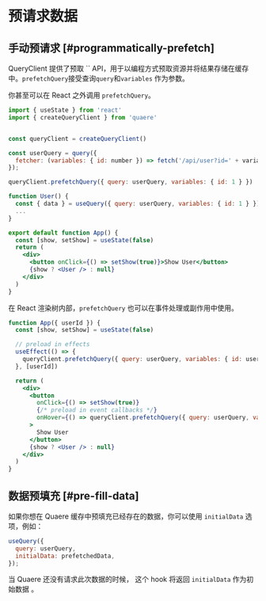# 预请求数据

## 手动预请求 [#programmatically-prefetch]

QueryClient 提供了预取 `` API，用于以编程方式预取资源并将结果存储在缓存中。`prefetchQuery`接受查询`query`和`variables` 作为参数。

你甚至可以在 React 之外调用 `prefetchQuery`。

```jsx
import { useState } from 'react'
import { createQueryClient } from 'quaere'


const queryClient = createQueryClient()

const userQuery = query({
  fetcher: (variables: { id: number }) => fetch('/api/user?id=' + variables.id).then(r => r.json()),
});

queryClient.prefetchQuery({ query: userQuery, variables: { id: 1 } })

function User() {
  const { data } = useQuery({ query: userQuery, variables: { id: 1 } })
  ...
}

export default function App() {
  const [show, setShow] = useState(false)
  return (
    <div>
      <button onClick={() => setShow(true)}>Show User</button>
      {show ? <User /> : null}
    </div>
  )
}
```

在 React 渲染树内部，`prefetchQuery` 也可以在事件处理或副作用中使用。

```jsx
function App({ userId }) {
  const [show, setShow] = useState(false)

  // preload in effects
  useEffect(() => {
    queryClient.prefetchQuery({ query: userQuery, variables: { id: userId } })
  }, [userId])

  return (
    <div>
      <button
        onClick={() => setShow(true)}
        {/* preload in event callbacks */}
        onHover={() => queryClient.prefetchQuery({ query: userQuery, variables: { id: userId } })}
      >
        Show User
      </button>
      {show ? <User /> : null}
    </div>
  )
}
```

## 数据预填充 [#pre-fill-data]

如果你想在 Quaere 缓存中预填充已经存在的数据，你可以使用 `initialData` 选项，例如：

```jsx
useQuery({
  query: userQuery,
  initialData: prefetchedData,
});
```

当 Quaere 还没有请求此次数据的时候， 这个 hook 将返回 `initialData` 作为初始数据 。
